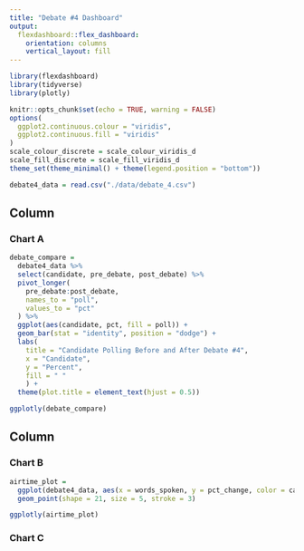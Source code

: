 ```yaml
---
title: "Debate #4 Dashboard"
output: 
  flexdashboard::flex_dashboard:
    orientation: columns
    vertical_layout: fill
---
```


```r
library(flexdashboard)
library(tidyverse)
library(plotly)

knitr::opts_chunk$set(echo = TRUE, warning = FALSE)
options(
  ggplot2.continuous.colour = "viridis",
  ggplot2.continuous.fill = "viridis"
)
scale_colour_discrete = scale_colour_viridis_d
scale_fill_discrete = scale_fill_viridis_d
theme_set(theme_minimal() + theme(legend.position = "bottom"))

debate4_data = read.csv("./data/debate_4.csv")
```

Column {data-width=650}
-----------------------------------------------------------------------

### Chart A

```r
debate_compare = 
  debate4_data %>% 
  select(candidate, pre_debate, post_debate) %>% 
  pivot_longer(
    pre_debate:post_debate,
    names_to = "poll", 
    values_to = "pct"
  ) %>% 
  ggplot(aes(candidate, pct, fill = poll)) +
  geom_bar(stat = "identity", position = "dodge") +
  labs(
    title = "Candidate Polling Before and After Debate #4",
    x = "Candidate",
    y = "Percent",
    fill = " "
    ) +
  theme(plot.title = element_text(hjust = 0.5))

ggplotly(debate_compare)
```

Column {data-width=350}
-----------------------------------------------------------------------

### Chart B

```r
airtime_plot = 
  ggplot(debate4_data, aes(x = words_spoken, y = pct_change, color = candidate)) + 
  geom_point(shape = 21, size = 5, stroke = 3)

ggplotly(airtime_plot)
```

### Chart C

```r

```


